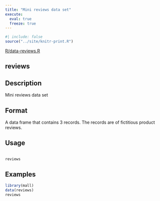 ```yaml
---
title: "Mini reviews data set"
execute:
  eval: true
  freeze: true
---
```


```r
#| include: false
source("../site/knitr-print.R")
```

[R/data-reviews.R](https://github.com/mlverse/mall/blob/main/R/data-reviews.R)

## reviews

## Description
 Mini reviews data set 

## Format
 A data frame that contains 3 records. The records are of fictitious product reviews. 

## Usage
```r
 
reviews 
```






## Examples
```r
 
library(mall) 
data(reviews) 
reviews 
 
```


